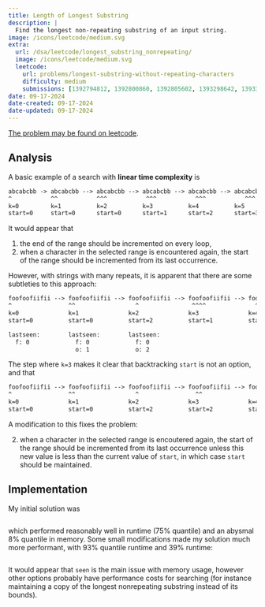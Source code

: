 ```yaml
---
title: Length of Longest Substring
description: |
  Find the longest non-repeating substring of an input string.
image: /icons/leetcode/medium.svg
extra:
  url: /dsa/leetcode/longest_substring_nonrepeating/
  image: /icons/leetcode/medium.svg
  leetcode:
    url: problems/longest-substring-without-repeating-characters
    difficulty: medium
    submissions: [1392794812, 1392800860, 1392805602, 1393298642, 1393330624]
date: 09-17-2024
date-created: 09-17-2024
date-updated: 09-17-2024
---
```



[The problem may be found on leetcode](https://leetcode.com/problems/longest-substring-without-repeating-characters/).


## Analysis


A basic example of a search with **linear time complexity** is

```default
abcabcbb -> abcabcbb --> abcabcbb --> abcabcbb --> abcabcbb --> abcabcbb
^           ^^           ^^^           ^^^           ^^^           ^^^ 
k=0         k=1          k=2          k=3          k=4          k=5
start=0     start=0      start=0      start=1      start=2      start=3
```

It would appear that 

1. the end of the range should be incremented on every loop,
2. when a character in the selected range is encountered again, the start of the 
   range should be incremented from its last occurrence.

However, with strings with many repeats, it is apparent that there are some
subtleties to this approach:

```default
foofoofiifii --> foofoofiifii --> foofoofiifii --> foofoofiifii --> foofoofiifii 
^                ^^                 ^               ^^^^              ^^^^
k=0              k=1              k=2              k=3              k=4
start=0          start=0          start=2          start=1          start=4

lastseen:        lastseen:        lastseen:
  f: 0             f: 0             f: 0
                   o: 1             o: 2
```

The step where ``k=3`` makes it clear that backtracking ``start`` is not an 
option, and that


```default
foofoofiifii --> foofoofiifii --> foofoofiifii --> foofoofiifii --> foofoofiifii 
^                ^^                 ^                ^^                 ^
k=0              k=1              k=2              k=3              k=4
start=0          start=0          start=2          start=2          start=4
```

A modification to this fixes the problem:

2. when a character in the selected range is encoutered again, the start of the 
   range should be incremented from its last occurrence unless this new value is
   less than the current value of ``start``, in which case ``start`` should be
   maintained.


## Implementation

My initial solution was

```.python
```

which performed reasonably well in runtime ($75\%$ quantile) and an abysmal
$8\%$ quantile in memory. Some small modifications made my solution much more
performant, with $93\%$ quantile runtime and $39\%$ runtime:

```.python
```

It would appear that ``seen`` is the main issue with memory usage, however 
other options probably have performance costs for searching (for instance 
maintaining a copy of the longest nonrepeating substring instead of its 
bounds).



